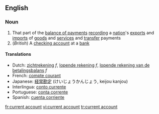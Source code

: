 ==English==
===Noun===
{{en-noun|sg=[[current]] [[account]]}}

#That part of the [[balance of payments]] [[recording]] a [[nation]]'s [[export]]s and [[import]]s of [[goods]] and [[service]]s and [[transfer]] payments
#(''British'') A [[checking account]] at a [[bank]]

====Translations====
*Dutch: [[zichtrekening]] ''f'', [[lopende rekening]] ''f'', [[lopende rekening van de betalingsbalans]] ''f''
*French: [[compte courant]] 
*Japanese: [[経常勘定]] (けいじょうかんじょう, keijou kanjou)
*Interlingua: [[conto currente]]
*Portuguese: [[conta corrente]]
*Spanish: [[cuenta corriente]]


[[fr:current account]]
[[vi:current account]]
[[tr:current account]]